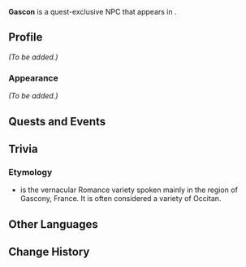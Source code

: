 {{Meta
<!-- Remove this template after adding the missing info -->
|missing_NPC_profile  = yes
<!--
|missing_NPC_idle     = yes
|missing_NPC_dialogue = yes
-->
}}
{{Character Infobox
|type             = Quest NPC
|image            = NPC Gascon.png
|realname         = <!-- Optional, if different from in-game name -->
|deceased         = <!-- Past (for deceased prior to events of the game) or free response -->
|region           = Fontaine
|location         = Fontaine
|affiliation      = 
|title            = 

|ancestry         = <!-- Clan/family -->
|father           = 
|mother           = 
|spouse           = 
|sibling          = 
|child            = 
|relative         = 

|voiceEN          = 
|voiceCN          = 
|voiceJP          = 
|voiceKR          = 
}}
'''Gascon''' is a quest-exclusive NPC that appears in {{Quest|The Warmth of Lies}}.
<!--
==Location==
{{subst:#tag:gallery|
NPC Location {{subst:#titleparts:{{subst:PAGENAME}}}}.png{{subst:!}}{{subst:#titleparts:{{subst:PAGENAME}}}}'s location
NPC Location {{subst:#titleparts:{{subst:PAGENAME}}}} Context.png{{subst:!}}Additional context
}}
-->
==Profile==
<!--Detailed story/lore information goes here.-->
''(To be added.)''

===Appearance===
<!--Keep appearance section short and concise. Limit to 2 paragraphs with 3-4 sentences each.-->
''(To be added.)''

==Quests and Events==
{{Quests and Events}}
<!--
==Idle Quotes==
{{Dialogue Start}}
: {{DIcon|Idle}} {{Tx}}
:: {{A|VO {{subst:#titleparts:{{subst:PAGENAME}}}} 01.ogg}} "{{Tx}}"
{{Dialogue End}}

==Dialogue==
{{Dialogue Start}}
:'''{{subst:#titleparts:{{subst:PAGENAME}}}}:''' 
:{{DIcon}}
{{Dialogue End}}
<!--
==Event Dialogue==
===Event Name===
{{Dialogue Start}}
:'''{{subst:#titleparts:{{subst:PAGENAME}}}}:'''
{{Dialogue End}}
-->
==Trivia==
===Etymology===
*{{w|Gascon dialect}} is the vernacular Romance variety spoken mainly in the region of Gascony, France. It is often considered a variety of Occitan.
==Other Languages==
{{Other Languages|default_hidden=1
|en       = Gascon
|zhs      = 加斯东
|zhs_rm   = Jiāsīdōng
|zht      = 加斯東
|zht_rm   = Jiāsīdōng
|ja       = ガスドン
|ja_rm    = Gasudon
|ko       = 개스턴
|ko_rm    = 
|es       = Gascón
|fr       = Gascon
|ru       = Гаскон
|th       = Gascon
|vi       = Gascon
|de       = Gascon
|id       = Gascon
|pt       = Gascon
|tr       = Gascon
|it       = Gascon
}}

==Change History==
{{Change History|4.7}}
<!--
==References==
{{Reflist}}
-->